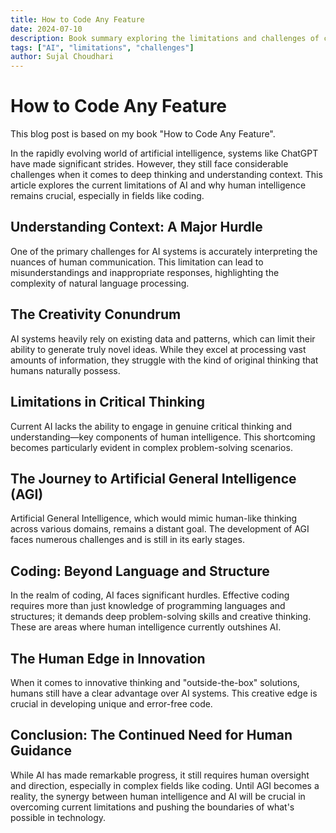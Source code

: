 ```yaml
---
title: How to Code Any Feature
date: 2024-07-10
description: Book summary exploring the limitations and challenges of current AI systems.
tags: ["AI", "limitations", "challenges"]
author: Sujal Choudhari
---
```


# How to Code Any Feature

This blog post is based on my book "How to Code Any Feature".

In the rapidly evolving world of artificial intelligence, systems like ChatGPT have made significant strides. However, they still face considerable challenges when it comes to deep thinking and understanding context. This article explores the current limitations of AI and why human intelligence remains crucial, especially in fields like coding.

## Understanding Context: A Major Hurdle

One of the primary challenges for AI systems is accurately interpreting the nuances of human communication. This limitation can lead to misunderstandings and inappropriate responses, highlighting the complexity of natural language processing.

## The Creativity Conundrum

AI systems heavily rely on existing data and patterns, which can limit their ability to generate truly novel ideas. While they excel at processing vast amounts of information, they struggle with the kind of original thinking that humans naturally possess.

## Limitations in Critical Thinking

Current AI lacks the ability to engage in genuine critical thinking and understanding—key components of human intelligence. This shortcoming becomes particularly evident in complex problem-solving scenarios.

## The Journey to Artificial General Intelligence (AGI)

Artificial General Intelligence, which would mimic human-like thinking across various domains, remains a distant goal. The development of AGI faces numerous challenges and is still in its early stages.

## Coding: Beyond Language and Structure

In the realm of coding, AI faces significant hurdles. Effective coding requires more than just knowledge of programming languages and structures; it demands deep problem-solving skills and creative thinking. These are areas where human intelligence currently outshines AI.

## The Human Edge in Innovation

When it comes to innovative thinking and "outside-the-box" solutions, humans still have a clear advantage over AI systems. This creative edge is crucial in developing unique and error-free code.

## Conclusion: The Continued Need for Human Guidance

While AI has made remarkable progress, it still requires human oversight and direction, especially in complex fields like coding. Until AGI becomes a reality, the synergy between human intelligence and AI will be crucial in overcoming current limitations and pushing the boundaries of what's possible in technology.

